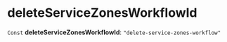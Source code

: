 
# deleteServiceZonesWorkflowId

 `Const` **deleteServiceZonesWorkflowId**: `"delete-service-zones-workflow"`
